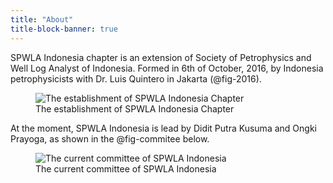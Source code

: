 ```yaml
---
title: "About"
title-block-banner: true
---
```


SPWLA Indonesia chapter is an extension of Society of Petrophysics and Well Log Analyst of Indonesia. Formed in 6th of October, 2016, by Indonesia petrophysicists with Dr. Luis Quintero in Jakarta (@fig-2016). 

![The establishment of SPWLA Indonesia Chapter](images/CleanShot%202023-03-15%20at%2021.43.08.png){#fig-2016}


At the moment, SPWLA Indonesia is lead by Didit Putra Kusuma and Ongki Prayoga, as shown in the @fig-commitee below.

![The current committee of SPWLA Indonesia](./SPWLA-INA_ORG-CHART.png){#fig-commitee}
